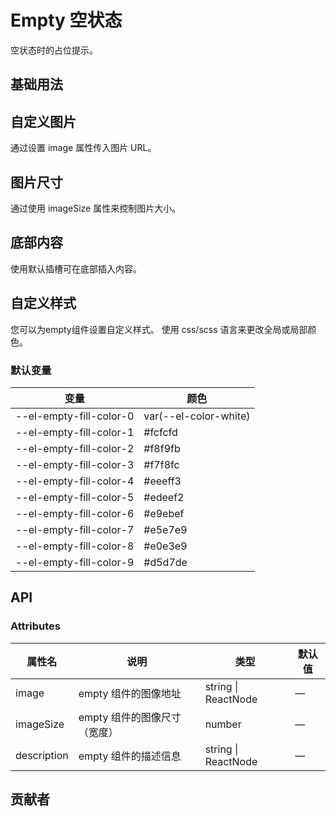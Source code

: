 # Empty 空状态


空状态时的占位提示。

## 基础用法

<CodeBlock name="EmptyBasic">
  <EmptyBasic />
</CodeBlock>

## 自定义图片

通过设置 image 属性传入图片 URL。

<CodeBlock name="EmptyImage">
  <EmptyImage />
</CodeBlock>

## 图片尺寸

通过使用 imageSize 属性来控制图片大小。

<CodeBlock name="EmptyImageSize">
  <EmptyImageSize />
</CodeBlock>

## 底部内容

使用默认插槽可在底部插入内容。

<CodeBlock name="EmptyContent">
  <EmptyContent />
</CodeBlock>

## 自定义样式

您可以为empty组件设置自定义样式。 使用 css/scss 语言来更改全局或局部颜色。 

### 默认变量

| 变量                    | 颜色                    |
| ----------------------- | ----------------------- |
| --el-empty-fill-color-0 | var\(--el-color-white\) |
| --el-empty-fill-color-1 | #fcfcfd                 |
| --el-empty-fill-color-2 | #f8f9fb                 |
| --el-empty-fill-color-3 | #f7f8fc                 |
| --el-empty-fill-color-4 | #eeeff3                 |
| --el-empty-fill-color-5 | #edeef2                 |
| --el-empty-fill-color-6 | #e9ebef                 |
| --el-empty-fill-color-7 | #e5e7e9                 |
| --el-empty-fill-color-8 | #e0e3e9                 |
| --el-empty-fill-color-9 | #d5d7de                 |

## API

### Attributes

| 属性名      | 说明                         | 类型                    | 默认值 |
| ----------- | ---------------------------- | ----------------------- | ------ |
| image       | empty 组件的图像地址         | string &#124; ReactNode | —      |
| imageSize   | empty 组件的图像尺寸（宽度） | number                  | —      |
| description | empty 组件的描述信息         | string &#124; ReactNode | —      |

## 贡献者

<Contributor path="packages/Empty/index.zh-CN.mdx" />